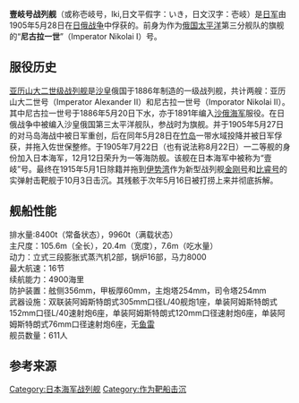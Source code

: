 {{No footnotes|time=2019-05-13T15:55:28+00:00}}
{{Refimprove|time=2019-05-13T15:55:28+00:00}}
'''壹岐号战列舰'''（或称壱岐号，Iki,日文平假字：いき，日文汉字：壱岐）是[[日军|日军]]由1905年5月28日在[[日俄战争|日俄战争]]中俘获的。前身为作为[[俄国|俄国]][[太平洋|太平洋]]第三分舰队的旗舰的“'''尼古拉一世'''”（Imperator Nikolai I）号。

==服役历史==
[[亚历山大二世级战列舰|亚历山大二世级战列舰]]是[[沙皇|沙皇]]俄国于1886年制造的一级战列舰，共计两艘：亚历山大二世号（Imperator Alexander II）和尼古拉一世号（Imporator Nikolai II）。其中尼古拉一世号于1886年5月20日下水，亦于1891年编入[[沙俄海军|沙俄海军]]服役。在日俄战争中被编入沙皇俄国第三太平洋舰队，参战时为旗舰。并于1905年5月27日的对马岛海战中被日军重创，后在同年5月28日在[[竹岛|竹岛]]一带水域投降并被日军俘获，并拖入佐世保整修。于1905年7月22日（也有说法称8月22日）一二等舰的身份加入日本海军，12月12日荣升为一等海防舰。该舰在日本海军中被称为“壹岐”号。最终在1915年5月1日除籍并拖到[[伊势湾|伊势湾]]作为新型战列舰[[金剛號戰艦|金刚号]]和[[比叡號戰艦|比睿号]]的实弹射击靶舰于10月3日击沉。其残骸于次年5月16日被打捞上来并彻底拆解。
==舰船性能==
排水量:8400t（常备状态），9960t（满载状态）<br />
主尺度：105.6m（全长），20.4m（宽度），7.6m（吃水量）<br />
动力：立式三段膨胀式蒸汽机2部，锅炉16部，马力8000<br />
最大航速：16节<br />
续航能力：4900海里<br />
防护装置：舷侧356mm，甲板厚60mm，主炮塔254mm，司令塔254mm<br />
武器设施：双联装阿姆斯特朗式305mm口径L/40舰炮1座，单装阿姆斯特朗式152mm口径L/40速射炮6座，单装阿姆斯特朗式120mm口径速射炮6座，单装阿姆斯特朗式76mm口径速射炮6座，无[[鱼雷|鱼雷]]<br />
舰员数量：611人
==参考来源==


{{日本戰艦}}
{{日本海防艦}}

[[Category:日本海军战列舰|Category:日本海军战列舰]]
[[Category:作为靶船击沉|Category:作为靶船击沉]]